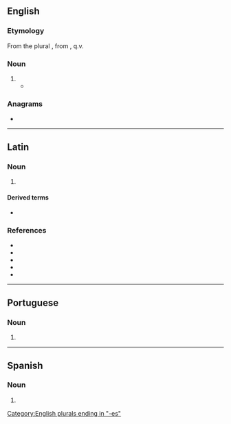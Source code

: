 {{also|Lares|läres}}
==English==

===Etymology===
From the {{etyl|la|en}} plural {{m|la|lares}}, from {{m|la|lar}}, q.v.

===Noun===
{{head|en|noun form}}

# {{alternative case form of|Lares|lang=en}}
#* {{quote-book|lang=en|year=1773|passage=The season now invites me to retire<br>To the dear '''lares''' of my household fire<br>To homely scenes of calm domestic peace,<br>A poet's leisure, and an old man's ease...|author=[[:s:Author:Anna Laetitia Barbauld|Anna Laetitia Barbauld]]|title=[[:s:Ovid to his Wife|Ovid to his Wife]]}}

===Anagrams===
* {{anagrams|en|a=aelrs|Arels|LASER|Searl|arles|arsle|earls|laser|lears|rales|reals|seral}}

[[Category:English plurals ending in "-es"]]

----

==Latin==

===Noun===
{{la-noun-form|larēs}}

# {{inflection of|lār||nom|p|lang=la}}

====Derived terms====
* {{l|la|Lares}}

===References===
* {{R:Peck}}
* {{R:Smith's Persons}}
* {{R:Smith's Geography}}
* {{R:Smith's Antiquities}}
* {{R:Stillwell}}

----

==Portuguese==

===Noun===
{{head|pt|noun form|g=m}}

# {{plural of|lar|lang=pt}}

----

==Spanish==

===Noun===
{{head|es|noun form|g=m-p}}

# {{plural of|lar|lang=es}}